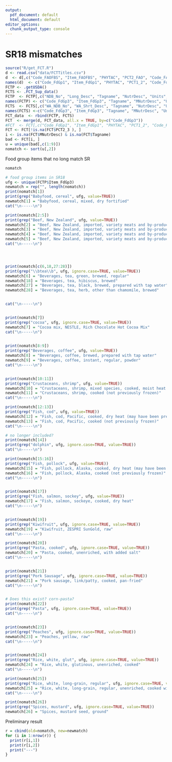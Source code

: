```yaml
---
output:
  pdf_document: default
  html_document: default
editor_options: 
  chunk_output_type: console
---
```

# SR18 mismatches

```r
source("R/get_FCT.R")
d <- read.csv("data/FCTTitles.csv")
d  <- d[,c("Code_FAOFBS", "Item_FAOFBS", "PHYTAC", "PCT2_FAO", "Code_FAOPIE", "Item_FAOPIE", "PCT1", "NDB_No", "Shrt_Desc")]
names(d)  <- c("Code_FdGp1", "Item_FdGp1", "PHYTAC", "PCT1_2", "Code_FdGp2", "Item_FdGp2", "PCT2_3", "Code_FdGp3", "Item_FdGp3")
FCTP <- .getUSDA()
FCTS <- .FCT_Sup_data()
FCTP  <- FCTP[,c("NDB_No", "Long_Desc", "Tagname", "NutrDesc", "Units", "Nutr_Val")]
names(FCTP) <- c("Code_FdGp3", "Item_FdGp3", "Tagname", "MNutrDesc", "Units_MNutr", "MNutr_Val")
FCTS  <- FCTS[,c("WA_NDB_No", "WA_Shrt_Desc", "Tagname", "NutrDesc", "Units", "Nutr_Val")]
names(FCTS) <-c("Code_FdGp3", "Item_FdGp3", "Tagname", "MNutrDesc", "Units_MNutr", "MNutr_Val")
FCT_data  <- rbind(FCTP, FCTS)
FCT  <- merge(d, FCT_data, all.x = TRUE, by=c("Code_FdGp3"))
#FCT  <- FCT[,c("Code_FdGp1", "Item_FdGp1", "PHYTAC", "PCT1_2", "Code_FdGp2", "Item_FdGp2", "PCT2_3", "Code_FdGp3", "Item_FdGp3", "Tagname", "MNutrDesc", "Units_MNutr", "MNutr_Val")]
FCT <- FCT[!is.na(FCT$PCT2_3 ), ]	
i <- is.na(FCT$MNutrDesc) & is.na(FCT$Tagname)
bad <- FCT[i, ]
u = unique(bad[,c(1:9)])
nomatch <- sort(u[,2])
```

Food group items that no long match SR
```r
nomatch
```


```r
# food group items in SR18
ufg <- unique(FCTP$Item_FdGp3)
newmatch = rep("", length(nomatch))
print(nomatch[1])
print(grep("Babyfood, cereal", ufg, value=TRUE))
newmatch[1] = "Babyfood, cereal, mixed, dry fortified"
cat("\n-----\n")

print(nomatch[2:5])
print(grep("Beef, New Zealand", ufg, value=TRUE))
newmatch[2] = "Beef, New Zealand, imported, variety meats and by-products, kidney, cooked, boiled"
newmatch[3] = "Beef, New Zealand, imported, variety meats and by-products liver, cooked, boiled"
newmatch[4] = "Beef, New Zealand, imported, variety meats and by-products tongue, cooked, boiled"
newmatch[5] = "Beef, New Zealand, imported, variety meats and by-products, tripe uncooked, raw"
cat("\n-----\n")




print(nomatch[c(6,18,27:28)])
print(grep("\\btea\\b", ufg, ignore.case=TRUE, value=TRUE))
newmatch[6] = "Beverages, tea, green, brewed, regular"
newmatch[18] = "Beverages, tea, hibiscus, brewed"
newmatch[27] = "Beverages, tea, black, brewed, prepared with tap water"
newmatch[28] = "Beverages, tea, herb, other than chamomile, brewed"


cat("\n-----\n")


print(nomatch[7])
print(grep("cocoa", ufg, ignore.case=TRUE, value=TRUE))
newmatch[7] = "Cocoa mix, NESTLE, Rich Chocolate Hot Cocoa Mix"
cat("\n-----\n")

  
print(nomatch[8:9])
print(grep("Beverages, coffee", ufg, value=TRUE))
newmatch[8] = "Beverages, coffee, brewed, prepared with tap water"
newmatch[9] = "Beverages, coffee, instant, regular, powder"
cat("\n-----\n")


print(nomatch[10:11])
print(grep("Crustaceans, shrimp", ufg, value=TRUE))
newmatch[10] = "Crustaceans, shrimp, mixed species, cooked, moist heat (may have been previously frozen)"
newmatch[11] = "Crustaceans, shrimp, cooked (not previously frozen)"
cat("\n-----\n")

print(nomatch[12:13])
print(grep("Fish, cod", ufg, value=TRUE))
newmatch[12] = "Fish, cod, Pacific, cooked, dry heat (may have been previously frozen)"
newmatch[13] = "Fish, cod, Pacific, cooked (not previously frozen)"
cat("\n-----\n")

# no longer included?
print(nomatch[14])
print(grep("dolphin", ufg, ignore.case=TRUE, value=TRUE))
cat("\n-----\n")

print(nomatch[15:16])
print(grep("Fish, pollock", ufg, value=TRUE))
newmatch[15] = "Fish, pollock, Alaska, cooked, dry heat (may have been previously frozen)"
newmatch[16] = "Fish, pollock, Alaska, cooked (not previously frozen)"
cat("\n-----\n")


print(nomatch[17])
print(grep("Fish, salmon, sockey", ufg, value=TRUE))
newmatch[17] = "Fish, salmon, sockeye, cooked, dry heat"
cat("\n-----\n")


print(nomatch[19])
print(grep("Kiwifruit", ufg, ignore.case=TRUE, value=TRUE))
newmatch[19] = "Kiwifruit, ZESPRI SunGold, raw"
cat("\n-----\n")

print(nomatch[20])
print(grep("Pasta, cooked", ufg, ignore.case=TRUE, value=TRUE))
newmatch[20] = "Pasta, cooked, unenriched, with added salt"
cat("\n-----\n")


print(nomatch[21])
print(grep("Pork Sausage", ufg, ignore.case=TRUE, value=TRUE))
newmatch[21] = "Pork sausage, link/patty, cooked, pan-fried"
cat("\n-----\n")


# Does this exist? corn-pasta?
print(nomatch[22])
print(grep("Pasta", ufg, ignore.case=TRUE, value=TRUE))
cat("\n-----\n")


print(nomatch[23])
print(grep("Peaches", ufg, ignore.case=TRUE, value=TRUE))
newmatch[23] = "Peaches, yellow, raw"
cat("\n-----\n")


print(nomatch[24])
print(grep("Rice, white, glut", ufg, ignore.case=TRUE, value=TRUE))
newmatch[24] = "Rice, white, glutinous, unenriched, cooked"
cat("\n-----\n")

print(nomatch[25])
print(grep("Rice, white, long-grain, regular", ufg, ignore.case=TRUE, value=TRUE))
newmatch[25] = "Rice, white, long-grain, regular, unenriched, cooked without salt"
cat("\n-----\n")

print(nomatch[26])
print(grep("Spices, mustard", ufg, ignore.case=TRUE, value=TRUE))
newmatch[26] = "Spices, mustard seed, ground"
```


Preliminary result 

```r
r = cbind(old=nomatch, new=newmatch)
for (i in 1:nrow(r)) {
  print(r[i,1])
  print(r[i,2]) 
  print("---")
}


```
